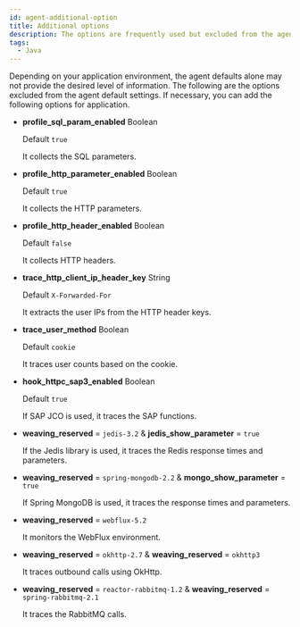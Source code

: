 ```yaml
---
id: agent-additional-option
title: Additional options
description: The options are frequently used but excluded from the agent default settings for security purpose and others.
tags:
  - Java
---
```


Depending on your application environment, the agent defaults alone may not provide the desired level of information. The following are the options excluded from the agent default settings. If necessary, you can add the following options for application.

-   **profile_sql_param_enabled** <span class='type'>Boolean</span>

    Default `true`

    It collects the SQL parameters.

-   **profile_http_parameter_enabled** <span class='type'>Boolean</span>

    Default `true`

    It collects the HTTP parameters.

-   **profile_http_header_enabled** <span class='type'>Boolean</span>

    Default `false`

    It collects HTTP headers.

-   **trace_http_client_ip_header_key** <span class='type'>String</span>

    Default `X-Forwarded-For`

    It extracts the user IPs from the HTTP header keys.

-   **trace_user_method** <span class='type'>Boolean</span>

    Default `cookie`

    It traces user counts based on the cookie.

-   **hook_httpc_sap3_enabled** <span class='type'>Boolean</span>

    Default `true`

    If SAP JCO is used, it traces the SAP functions.

-   **weaving_reserved** = `jedis-3.2` & **jedis_show_parameter** = `true`

    If the Jedis library is used, it traces the Redis response times and parameters.

-   **weaving_reserved** = `spring-mongodb-2.2` & **mongo_show_parameter** = `true`

    If Spring MongoDB is used, it traces the response times and parameters.

-   **weaving_reserved** = `webflux-5.2`

    It monitors the WebFlux environment.

-   **weaving_reserved** = `okhttp-2.7` & **weaving_reserved** = `okhttp3`

    It traces outbound calls using OkHttp.

-   **weaving_reserved** = `reactor-rabbitmq-1.2` & **weaving_reserved** = `spring-rabbitmq-2.1`

    It traces the RabbitMQ calls.
